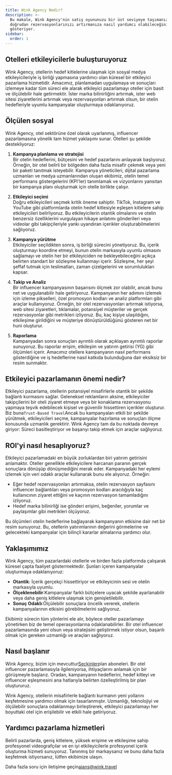 ```yaml
---
title: Wink Agency Nedir?
description: >-
  Bu makale, Wink Agency'nin satış oyununuzu bir üst seviyeye taşımanıza ve
  doğrudan rezervasyonlarınızı artırmanıza nasıl yardımcı olabileceğini
  gösteriyor.
sidebar:
  order: 1
---
```


## Otelleri etkileyicilerle buluşturuyoruz

Wink Agency, otellerin hedef kitlelerine ulaşmak için sosyal medya etkileyicileriyle iş birliği yapmasına yardımcı olan küresel bir etkileyici pazarlama hizmetidir. Amacımız, planlamadan uygulamaya ve sonuçları izlemeye kadar tüm süreci ele alarak etkileyici pazarlamayı oteller için basit ve ölçülebilir hale getirmektir. İster marka bilinirliğini artırmak, ister web sitesi ziyaretlerini artırmak veya rezervasyonları artırmak olsun, bir otelin hedefleriyle uyumlu kampanyalar oluşturmaya odaklanıyoruz.

## Ölçülen sosyal

Wink Agency, otel sektörüne özel olarak uyarlanmış, influencer pazarlamasına yönelik tam hizmet yaklaşımı sunar. Otelleri şu şekilde destekliyoruz:

1. **Kampanya planlama ve stratejisi**\
   Bir otelin hedeflerini, bütçesini ve hedef pazarlarını anlayarak başlıyoruz. Örneğin, bir otel belirli bir bölgeden daha fazla misafir çekmek veya yeni bir paketi tanıtmak isteyebilir. Kampanya yöneticileri, dijital pazarlama uzmanları ve medya uzmanlarından oluşan ekibimiz, otelin temel performans göstergelerini (KPI'ler) tanımlamak ve vizyonlarını yansıtan bir kampanya planı oluşturmak için otelle birlikte çalışır.

2. **Etkileyici seçimi**\
   Doğru etkileyicileri seçmek kritik öneme sahiptir. TikTok, Instagram ve YouTube gibi platformlarda otelin hedef kitlesiyle eşleşen kitlelere sahip etkileyicileri belirliyoruz. Bu etkileyicilerin otantik olmalarını ve otelin benzersiz özelliklerini vurgulayan hikaye anlatımı gönderileri veya videolar gibi takipçileriyle yankı uyandıran içerikler oluşturabilmelerini sağlıyoruz.

3. **Kampanya yürütme**\
   Etkileyiciler seçildikten sonra, iş birliği sürecini yönetiyoruz. Bu, içerik oluşturmayı koordine etmeyi, bunun otelin markasıyla uyumlu olmasını sağlamayı ve otelin her bir etkileyiciden ne bekleyebileceğini açıkça belirten standart bir sözleşme kullanmayı içerir. Sözleşme, her şeyi şeffaf tutmak için teslimatları, zaman çizelgelerini ve sorumlulukları kapsar.

4. **Takip ve Analiz**\
   Bir influencer kampanyasının başarısını ölçmek zor olabilir, ancak bunu net ve uygulanabilir hale getiriyoruz. Kampanyanın her adımını izlemek için izleme pikselleri, özel promosyon kodları ve analiz platformları gibi araçlar kullanıyoruz. Örneğin, bir otel rezervasyonları artırmak istiyorsa, web sitesi ziyaretleri, tıklamalar, potansiyel müşteriler ve gerçek rezervasyonlar gibi metrikleri izliyoruz. Bu, kaç kişiye ulaşıldığını, etkileşime girildiğini ve müşteriye dönüştürüldüğünü gösteren net bir huni oluşturur.

5. **Raporlama**\
   Kampanyadan sonra sonuçları ayrıntılı olarak açıklayan ayrıntılı raporlar sunuyoruz. Bu raporlar erişim, etkileşim ve yatırım getirisi (YG) gibi ölçümleri içerir. Amacımız otellere kampanyanın nasıl performans gösterdiğine ve iş hedeflerine nasıl katkıda bulunduğuna dair eksiksiz bir resim sunmaktır.

## Etkileyici pazarlamanın önemi nedir?

Etkileyici pazarlama, otellerin potansiyel misafirlerle otantik bir şekilde bağlantı kurmasını sağlar. Geleneksel reklamların aksine, etkileyiciler takipçilerini bir oteli ziyaret etmeye veya bir konaklama rezervasyonu yapmaya teşvik edebilecek kişisel ve güvenilir hissettiren içerikler oluşturur. Biz buna`Trust-Based Travel`Ancak bu kampanyaları etkili bir şekilde yürütmek, etkileyicileri seçme, kampanyalar hazırlama ve sonuçları ölçme konusunda uzmanlık gerektirir. Wink Agency tam da bu noktada devreye giriyor: Süreci basitleştiriyor ve başarıyı takip etmek için araçlar sağlıyoruz.

## ROI'yi nasıl hesaplıyoruz?

Etkileyici pazarlamadaki en büyük zorluklardan biri yatırım getirisini anlamaktır. Oteller genellikle etkileyicilere harcanan paranın gerçek sonuçlara dönüşüp dönüşmediğini merak eder. Kampanyadaki her eylemi izlemek için veri odaklı araçlar kullanarak bunu ele alıyoruz. Örneğin:

* Eğer hedef rezervasyonları artırmaksa, otelin rezervasyon sayfasını influencer bağlantıları veya promosyon kodları aracılığıyla kaç kullanıcının ziyaret ettiğini ve kaçının rezervasyon tamamladığını izliyoruz.
* Hedef marka bilinirliği ise gönderi erişimi, beğeniler, yorumlar ve paylaşımlar gibi metrikleri ölçüyoruz.

Bu ölçümleri otelin hedeflerine bağlayarak kampanyanın etkisine dair net bir resim sunuyoruz. Bu, otellerin yatırımlarının değerini görmelerine ve gelecekteki kampanyalar için bilinçli kararlar almalarına yardımcı olur.

## Yaklaşımımız

Wink Agency, tüm pazarlardaki otellerle ve birden fazla platformda çalışarak küresel çapta faaliyet göstermektedir. Şunları içeren kampanyalar oluşturmaya odaklanıyoruz:

* **Otantik**: İçerik gerçekçi hissettiriyor ve etkileyicinin sesi ve otelin markasıyla uyumlu.
* **Ölçeklenebilir**:Kampanyalar farklı bütçelere uyacak şekilde ayarlanabilir veya daha geniş kitlelere ulaşmak için genişletilebilir.
* **Sonuç Odaklı**:Ölçülebilir sonuçlara öncelik vererek, otellerin kampanyalarının etkisini görebilmelerini sağlıyoruz.

Ekibimiz sürecin tüm yönlerini ele alır, böylece oteller pazarlamayı yönetirken biz de temel operasyonlarına odaklanabilirler. Bir otel influencer pazarlamasında yeni olsun veya stratejisini geliştirmek istiyor olsun, başarılı olmak için gereken uzmanlığı ve araçları sağlıyoruz.

## Nasıl başlanır

Wink Agency, bizim için mevcuttur[Seçkinler](/managed-social/what-is-managed-social/#subscription-tiers)plan aboneleri.
Bir otel influencer pazarlamasıyla ilgileniyorsa, ihtiyaçlarını anlamak için bir görüşmeyle başlarız.
Oradan, kampanyanın hedeflerini, hedef kitleyi ve influencer eşleşmesini ana hatlarıyla belirten özelleştirilmiş bir plan oluştururuz.

Wink Agency, otellerin misafirlerle bağlantı kurmanın yeni yollarını keşfetmesine yardımcı olmak için tasarlanmıştır. Uzmanlığı, teknolojiyi ve ölçülebilir sonuçlara odaklanmayı birleştirerek, etkileyici pazarlamayı her boyuttaki otel için erişilebilir ve etkili hale getiriyoruz.

## Yardımcı pazarlama hizmetleri

Belirli pazarlarda, geniş kitlelere, yüksek erişime ve etkileşime sahip profesyonel videografçılar ve en iyi etkileyicilerle profesyonel içerik oluşturma hizmeti sunuyoruz. Tanınmış bir markaysanız ve bunu daha fazla keşfetmek istiyorsanız, lütfen ekibimize ulaşın.

Daha fazla soru için iletişime geçin[ajans@wink.travel](mailto://agency@wink.travel)


